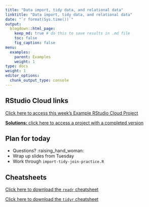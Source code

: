 ```yaml
---
title: "Data import, tidy data, and relational data"
linktitle: "Data import, tidy data, and relational data"
date: "`r format(Sys.time())`"
output:
  blogdown::html_page:
    keep_md: true # do this to save results in .md file
    toc: false
    fig_caption: false
menu:
  examples:
    parent: Examples
    weight: 1
type: docs
weight: 1
editor_options:
  chunk_output_type: console
---
```


## RStudio Cloud links

[Click here to access this week's Example RStudio Cloud Project](https://rstudio.cloud/spaces/210747/project/3606073)

[**Solutions:** click here to access a project with a completed version](https://rstudio.cloud/spaces/210747/project/3606093)


## Plan for today
- Questions? :raising_hand_woman:
- Wrap up slides from Tuesday
- Work through `import-tidy-join-practice.R`


## Cheatsheets

[Click here to download the `readr` cheatsheet](https://raw.githubusercontent.com/rstudio/cheatsheets/main/data-import.pdf)

[Click here to download the `tidyr` cheatsheet](https://raw.githubusercontent.com/rstudio/cheatsheets/main/tidyr.pdf)

